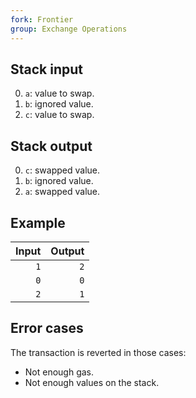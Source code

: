 ```yaml
---
fork: Frontier
group: Exchange Operations
---
```


## Stack input

0. `a`: value to swap.
1. `b`: ignored value.
2. `c`: value to swap.

## Stack output

0. `c`: swapped value.
1. `b`: ignored value.
2. `a`: swapped value.

## Example

| Input | Output |
|------:|-------:|
| `1` | `2` |
| `0` | `0` |
| `2` | `1` |

## Error cases

The transaction is reverted in those cases:
- Not enough gas.
- Not enough values on the stack.
